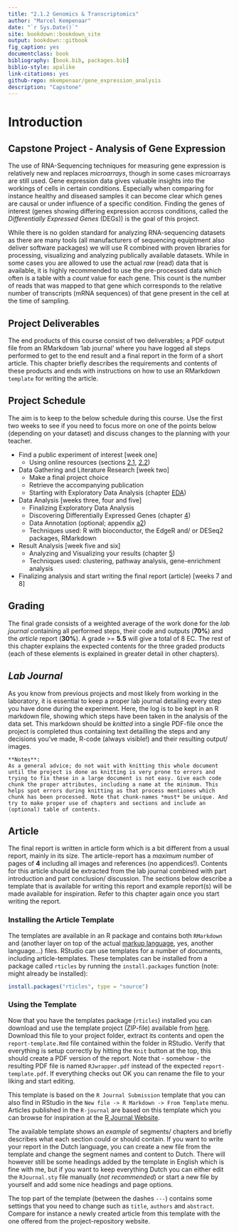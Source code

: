 ```yaml
---
title: "2.1.2 Genomics & Transcriptomics"
author: "Marcel Kempenaar"
date: "`r Sys.Date()`"
site: bookdown::bookdown_site
output: bookdown::gitbook
fig_caption: yes
documentclass: book
bibliography: [book.bib, packages.bib]
biblio-style: apalike
link-citations: yes
github-repo: mkempenaar/gene_expression_analysis
description: "Capstone"
---
```


# Introduction {#chapter-1}

## Capstone Project - Analysis of Gene Expression

The use of RNA-Sequencing techniques for measuring gene expression is relatively new and replaces *microarrays*, though in some cases microarrays are still used. Gene expression data gives valuable insights into the workings of cells in certain conditions. Especially when comparing for instance healthy and diseased samples it can become clear which genes are causal or under influence of a specific condition. Finding the genes of interest (genes showing differing expression accross conditions, called the *Differentially Expressed Genes* (DEGs)) is the goal of this project.

While there is no golden standard for analyzing RNA-sequencing datasets as there are many tools (all manufacturers of sequencing equiptment also deliver software packages) we will use R combined with proven libraries for processing, visualizing and analyzing publically available datasets. While in some cases you are allowed to use the actual *raw* (read) data that is available, it is highly recommended to use the pre-processed data which often is a table with a *count* value for each gene. This count is the number of reads that was mapped to that gene which corresponds to the relative number of transcripts (mRNA sequences) of that gene present in the cell at the time of sampling.

## Project Deliverables

The end products of this course consist of two deliverables; a PDF output file from an RMarkdown 'lab journal' where you have logged all steps performed to get to the end result and a final report in the form of a short article. This chapter briefly describes the requirements and contents of these products and ends with instructions on how to use an RMarkdown `template` for writing the article.

## Project Schedule

The aim is to keep to the below schedule during this course. Use the first two weeks to see if you need to focus more on one of the points below (depending on your dataset) and discuss changes to the planning with your teacher.

* Find a public experiment of interest [week one]
    + Using online resources (sections [2.1](#finding-public-data), [2.2](#ncbi-geo))
* Data Gathering and Literature Research [week two]
    + Make a final project choice
    + Retrieve the accompanying publication
    + Starting with Exploratory Data Analysis (chapter [EDA](#EDA))
* Data Analysis [weeks three, four and five]
    + Finalizing Exploratory Data Analysis
    + Discovering Differentially Expressed Genes (chapter [4](#chapter-4))
    + Data Annotation (optional; appendix [a2](#a2-annotation))
    + Techniques used: R with bioconductor, the EdgeR and/ or DESeq2 packages, RMarkdown
* Result Analysis [week five and six]
    + Analyzing and Visualizing your results (chapter [5](#chapter-5))
    + Techniques used: clustering, pathway analysis, gene-enrichment analysis
* Finalizing analysis and start writing the final report (article) [weeks 7 and 8]

## Grading {#grading}

The final grade consists of a weighted average of the work done for the *lab journal* containing all performed steps, their code and outputs (**70%**) and the *article* report (**30%**). A grade >= **5.5** will give a total of 8 EC. The rest of this chapter explains the expected contents for the three graded products (each of these elements is explained in greater detail in other chapters).

## *Lab Journal*

As you know from previous projects and most likely from working in the laboratory, it is essential to keep a proper lab journal detailing every step you have done during the experiment. Here, the log is to be kept in an R markdown file, showing which steps have been taken in the analysis of the data set. This markdown should be *knitted* into a single PDF-file once the project is completed thus containing text detailling the steps and any decisions you've made, R-code (always visible!) and their resulting output/ images. 

```block
**Notes**:
As a general advice; do not wait with knitting this whole document until the project is done as knitting is very prone to errors and trying to fix these in a large document is not easy. Give each code chunk the proper attributes, including a name at the minimum. This helps spot errors during knitting as that process mentiones which chunk has been processed. Note that chunk-names *must* be unique. And try to make proper use of chapters and sections and include an (optional) table of contents.
```

## Article {#article}

The final report is written in article form which is a bit different from a usual report, mainly in its size. The article-report has a *maximum* number of pages of **4** including all images and references (no appendices!). Contents for this article should be extracted from the lab journal combined with part introduction and part conclusion/ discussion. The sections below describe a template that is available for writing this report and example report(s) will be made available for inspiration. Refer to this chapter again once you start writing the report.

### Installing the Article Template

The templates are available in an R package and contains both `RMarkdown` and \LaTeX (another layer on top of the actual [\TeX markup language](https://nl.wikipedia.org/wiki/TeX), yes, another language...) files. RStudio can use templates for a number of documents, including article-templates. These templates can be installed from a package called `rticles` by running the `install.packages` function (note: might already be installed):

```r
install.packages("rticles", type = "source")
```

### Using the Template

Now that you have the templates package (`rticles`) installed you can download and use the template project (ZIP-file) available from [here](https://bioinf.nl/~marcelk/capstone/course/report-template.zip). Download this file to your project folder, extract its contents and open the `report-template.Rmd` file contained within the folder in RStudio. Verify that everything is setup correctly by hitting the `Knit` button at the top, this should create a PDF version of the report. Note that - somehow - the resulting PDF file is named `RJwrapper.pdf` instead of the expected `report-template.pdf`. If everything checks out OK you can rename the file to your liking and start editing.

This template is based on the `R Journal Submission` template that you can also find in RStudio in the `New file -> R Markdown -> From Template` menu. Articles published in the `R-journal` are based on this template which you can browse for inspiration at the [R Journal Website](https://journal.r-project.org/archive/2021-2/). 

The available template shows an *example* of segments/ chapters and briefly describes what each section could or should contain. If you want to write your report in the Dutch language, you can create a new file from the template and change the segment names and content to Dutch. There will however still be some headings added by the template in English which is fine with me, but if you want to keep everything Dutch you can either edit the `RJournal.sty` file manually (*not recommended*) or start a new file by yourself and add some nice headings and page options. 

The top part of the template (between the dashes `---`) contains some settings that you need to change such as `title`, `authors` and `abstract`. Compare for instance a newly created article from this template with the one offered from the project-repository website.